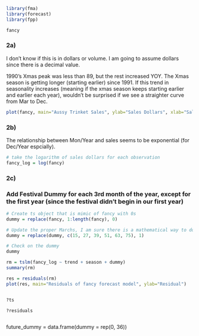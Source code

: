 ```r
library(fma)
library(forecast)
library(fpp)
```

```r
fancy
```

### 2a)
I don't know if this is in dollars or volume. I am going to assume dollars since there is a decimal value.

1990's Xmas peak was less than 89, but the rest increased YOY. The Xmas season is getting longer (starting earlier) since 1991. If this trend in seasonality increases (meaning if the xmas season keeps starting earlier and earlier each year), wouldn't be surprised if we see a straighter curve from Mar to Dec.

```r
plot(fancy, main="Aussy Trinket Sales", ylab="Sales Dollars", xlab="Sales Years")
```

### 2b)
The relationship between Mon/Year and sales seems to be exponential (for Dec/Year espcially).

```r
# take the logarithm of sales dollars for each observation
fancy_log = log(fancy)
```

### 2c)

### Add Festival Dummy for each 3rd month of the year, except for the first year (since the festival didn't begin in our first year)

```r
# Create ts object that is mimic of fancy with 0s
dummy = replace(fancy, 1:length(fancy), 0)
```

```r
# Update the proper Marchs, I am sure there is a mathematical way to do this, but I am not going to spend time on it
dummy = replace(dummy, c(15, 27, 39, 51, 63, 75), 1)
```

```r
# Check on the dummy
dummy
```

```r
rm = tslm(fancy_log ~ trend + season + dummy)
summary(rm)
```

```r
res = residuals(rm)
plot(res, main="Residuals of fancy forecast model", ylab="Residual")
```

```r
```

```r
?ts
```

```r
?residuals
```

```r
```

future_dummy = data.frame(dummy = rep(0, 36))
